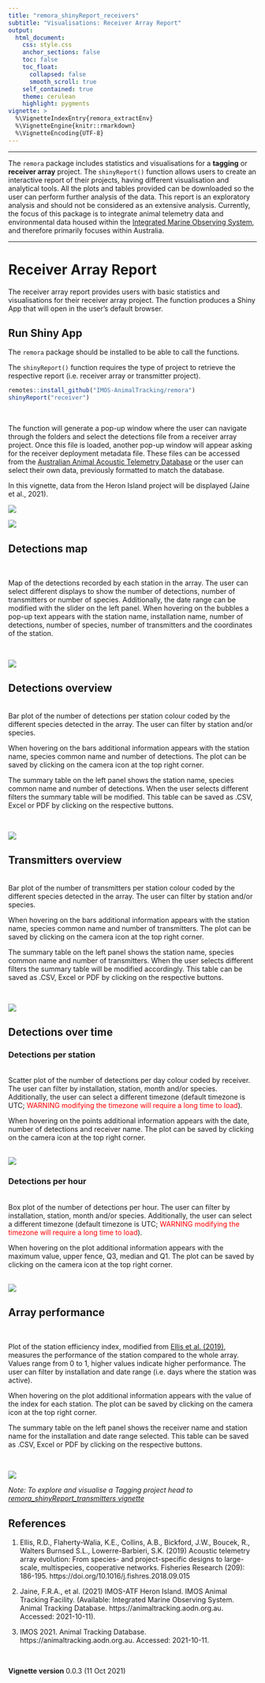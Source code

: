```yaml
---
title: "remora_shinyReport_receivers"
subtitle: "Visualisations: Receiver Array Report"
output:
  html_document:
    css: style.css
    anchor_sections: false
    toc: false
    toc_float: 
      collapsed: false
      smooth_scroll: true
    self_contained: true
    theme: cerulean
    highlight: pygments
vignette: >
  %\VignetteIndexEntry{remora_extractEnv}
  %\VignetteEngine{knitr::rmarkdown}
  %\VignetteEncoding{UTF-8}
---
```

--------------------------------------

The `remora` package includes statistics and visualisations for a **tagging** or **receiver array** project. The `shinyReport()` function allows users to create an interactive report of their projects, having different visualisation and analytical tools. All the plots and tables provided can be downloaded so the user can perform further analysis of the data. This report is an exploratory analysis and should not be considered as an extensive analysis. Currently, the focus of this package is to integrate animal telemetry data and environmental data housed within the [Integrated Marine Observing System](https://imos.org.au), and therefore primarily focuses within Australia. 
<br>

---------------------------------------



# Receiver Array Report

The receiver array report provides users with basic statistics and visualisations for their receiver array project. The function produces a Shiny App that will open in the user's default browser.


## Run Shiny App

The `remora` package should be installed to be able to call the functions.

The `shinyReport()` function requires the type of project to retrieve the respective report (i.e. receiver array or transmitter project).

```r
remotes::install_github("IMOS-AnimalTracking/remora")
shinyReport("receiver")
```
<br>

The function will generate a pop-up window where the user can navigate through the folders and select the detections file from a receiver array project. Once this file is loaded, another pop-up window will appear asking for the receiver deployment metadata file. These files can be accessed from the [Australian Animal Acoustic Telemetry Database](https://animaltracking.aodn.org.au/projects) or the user can select their own data, previously formatted to match the database.

In this vignette, data from the Heron Island project will be displayed (Jaine et al., 2021).

![](images/receiver_report/select_detections.png)

![](images/receiver_report/select_receiver_metadata.png)


## Detections map
<br>

Map of the detections recorded by each station in the array. The user can select different displays to show the number of detections, number of transmitters or number of species. Additionally, the date range can be modified with the slider on the left panel. When hovering on the bubbles a pop-up text appears with the station name, installation name, number of detections, number of species, number of transmitters and the coordinates of the station.

<br>

![](images/receiver_report/detections_map.png)

## Detections overview
<br>
Bar plot of the number of detections per station colour coded by the different species detected in the array. The user can filter by station and/or species.

When hovering on the bars additional information appears with the station name, species common name and number of detections. The plot can be saved by clicking on the camera icon at the top right corner.

The summary table on the left panel shows the station name, species common name and number of detections. When the user selects different filters the summary table will be modified. This table can be saved as .CSV, Excel or PDF by clicking on the respective buttons.

<br>

![](images/receiver_report/detections_overview.png)


## Transmitters overview
<br>
Bar plot of the number of transmitters per station colour coded by the different species detected in the array. The user can filter by station and/or species.

When hovering on the bars additional information appears with the station name, species common name and number of transmitters. The plot can be saved by clicking on the camera icon at the top right corner.

The summary table on the left panel shows the station name, species common name and number of transmitters. When the user selects different filters the summary table will be modified accordingly. This table can be saved as .CSV, Excel or PDF by clicking on the respective buttons.

<br>

![](images/receiver_report/transmitters_overview.png)

## Detections over time

### Detections per station
<br>
Scatter plot of the number of detections per day colour coded by receiver. The user can filter by installation, station, month and/or species. Additionally, the user can select a different timezone (default timezone is UTC; <span style="color: red;"> WARNING modifying the timezone will require a long time to load</span>).

When hovering on the points additional information appears with the date, number of detections and receiver name. The plot can be saved by clicking on the camera icon at the top right corner.

<br>
![](images/receiver_report/detections_per_station.png)

### Detections per hour
<br>
Box plot of the number of detections per hour. The user can filter by installation, station, month and/or species. Additionally, the user can select a different timezone (default timezone is UTC; <span style="color: red;"> WARNING modifying the timezone will require a long time to load</span>).

When hovering on the plot additional information appears with the maximum value, upper fence, Q3, median and Q1. The plot can be saved by clicking on the camera icon at the top right corner.

<br>
![](images/receiver_report/detections_per_hour.png)

## Array performance
<br>

Plot of the station efficiency index, modified from [Ellis et al. (2019)](https://doi.org/10.1016/j.fishres.2018.09.015), measures the performance of the station compared to the whole array. Values range from 0 to 1, higher values indicate higher performance. The user can filter by installation and date range (i.e. days where the station was active).

When hovering on the plot additional information appears with the value of the index for each station. The plot can be saved by clicking on the camera icon at the top right corner.

The summary table on the left panel shows the receiver name and station name for the installation and date range selected. This table can be saved as .CSV, Excel or PDF by clicking on the respective buttons.

<br>

![](images/receiver_report/array_performance.png)


*Note: To explore and visualise a Tagging project head to [remora_shinyReport_transmitters vignette](remora_shinyReport_transmitters.html)*

## References
1. Ellis, R.D., Flaherty-Walia, K.E., Collins, A.B., Bickford, J.W., Boucek, R., Walters Burnsed S.L., Lowerre-Barbieri, S.K. (2019) Acoustic telemetry array evolution: From species- and project-specific designs to large-scale, multispecies, cooperative networks. Fisheries Research (209): 186-195. https://doi.org/10.1016/j.fishres.2018.09.015

2. Jaine, F.R.A., et al. (2021) IMOS-ATF Heron Island. IMOS Animal Tracking Facility. (Available: Integrated Marine Observing System. Animal Tracking Database. https://animaltracking.aodn.org.au. Accessed: 2021-10-11).

3. IMOS 2021. Animal Tracking Database. https://animaltracking.aodn.org.au. Accessed: 2021-10-11.

<br>

**Vignette version**
0.0.3 (11 Oct 2021)


<div class="tocify-extend-page" data-unique="tocify-extend-page" style="height: 0;"></div>


